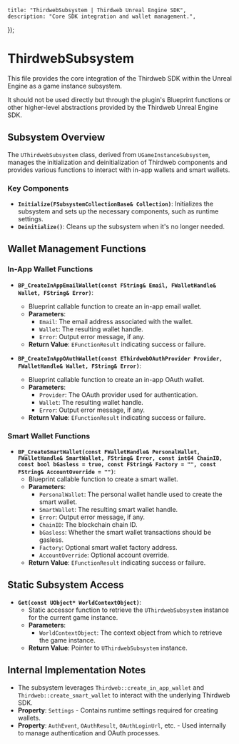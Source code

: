 
    title: "ThirdwebSubsystem | Thirdweb Unreal Engine SDK",
    description: "Core SDK integration and wallet management.",
});

# ThirdwebSubsystem

This file provides the core integration of the Thirdweb SDK within the Unreal Engine as a game instance subsystem.

It should not be used directly but through the plugin's Blueprint functions or other higher-level abstractions provided by the Thirdweb Unreal Engine SDK.

## Subsystem Overview

The `UThirdwebSubsystem` class, derived from `UGameInstanceSubsystem`, manages the initialization and deinitialization of Thirdweb components and provides various functions to interact with in-app wallets and smart wallets.

### Key Components

- **`Initialize(FSubsystemCollectionBase& Collection)`**: Initializes the subsystem and sets up the necessary components, such as runtime settings.
- **`Deinitialize()`**: Cleans up the subsystem when it's no longer needed.

## Wallet Management Functions

### In-App Wallet Functions

- **`BP_CreateInAppEmailWallet(const FString& Email, FWalletHandle& Wallet, FString& Error)`**:
  - Blueprint callable function to create an in-app email wallet.
  - **Parameters**:
    - `Email`: The email address associated with the wallet.
    - `Wallet`: The resulting wallet handle.
    - `Error`: Output error message, if any.
  - **Return Value**: `EFunctionResult` indicating success or failure.
  
- **`BP_CreateInAppOAuthWallet(const EThirdwebOAuthProvider Provider, FWalletHandle& Wallet, FString& Error)`**:
  - Blueprint callable function to create an in-app OAuth wallet.
  - **Parameters**:
    - `Provider`: The OAuth provider used for authentication.
    - `Wallet`: The resulting wallet handle.
    - `Error`: Output error message, if any.
  - **Return Value**: `EFunctionResult` indicating success or failure.

### Smart Wallet Functions

- **`BP_CreateSmartWallet(const FWalletHandle& PersonalWallet, FWalletHandle& SmartWallet, FString& Error, const int64 ChainID, const bool bGasless = true, const FString& Factory = "", const FString& AccountOverride = "")`**:
  - Blueprint callable function to create a smart wallet.
  - **Parameters**:
    - `PersonalWallet`: The personal wallet handle used to create the smart wallet.
    - `SmartWallet`: The resulting smart wallet handle.
    - `Error`: Output error message, if any.
    - `ChainID`: The blockchain chain ID.
    - `bGasless`: Whether the smart wallet transactions should be gasless.
    - `Factory`: Optional smart wallet factory address.
    - `AccountOverride`: Optional account override.
  - **Return Value**: `EFunctionResult` indicating success or failure.

## Static Subsystem Access

- **`Get(const UObject* WorldContextObject)`**:
  - Static accessor function to retrieve the `UThirdwebSubsystem` instance for the current game instance.
  - **Parameters**:
    - `WorldContextObject`: The context object from which to retrieve the game instance.
  - **Return Value**: Pointer to `UThirdwebSubsystem` instance.

## Internal Implementation Notes

- The subsystem leverages `Thirdweb::create_in_app_wallet` and `Thirdweb::create_smart_wallet` to interact with the underlying Thirdweb SDK.
- **Property**: `Settings` - Contains runtime settings required for creating wallets.
- **Property**: `AuthEvent`, `OAuthResult`, `OAuthLoginUrl`, etc. - Used internally to manage authentication and OAuth processes.
